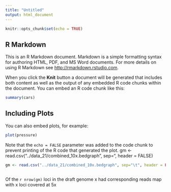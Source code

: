 ```yaml
---
title: "Untitled"
output: html_document
---
```


```r
knitr::opts_chunk$set(echo = TRUE)
```

## R Markdown

This is an R Markdown document. Markdown is a simple formatting syntax for authoring HTML, PDF, and MS Word documents. For more details on using R Markdown see <http://rmarkdown.rstudio.com>.

When you click the **Knit** button a document will be generated that includes both content as well as the output of any embedded R code chunks within the document. You can embed an R code chunk like this:

```r
summary(cars)
```

## Including Plots

You can also embed plots, for example:

```r
plot(pressure)
```

Note that the `echo = FALSE` parameter was added to the code chunk to prevent printing of the R code that generated the plot.
gm <- read.csv("../data_21/combined_10x.bedgraph", sep="\t", header = FALSE)
```r
gm <- read.csv("../data_21/combined_10x.bedgraph", sep="\t", header = FALSE)



```



Of the `r nrow(gm)`  loci in the draft genome x had corresponding reads map with x loci covered at 5x